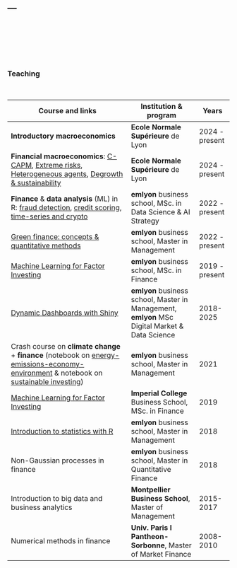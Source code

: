 ---
---
<br/>  
<br/>  
<br/>  

### Teaching

<br>


Course and links | Institution & program | Years 
------- | ---- | --   
**Introductory macroeconomics** | **Ecole Normale Supérieure** de Lyon | 2024 - present   
**Financial macroeconomics**: [C-CAPM](https://htmlpreview.github.io/?https://github.com/shokru/macro_course/blob/main/notebooks_html/S1_consumption.html), [Extreme risks](https://htmlpreview.github.io/?https://github.com/shokru/macro_course/blob/main/notebooks_html/S2_rare_events.html), [Heterogeneous agents](https://htmlpreview.github.io/?https://github.com/shokru/macro_course/blob/main/notebooks_html/S3_HAMs.html), [Degrowth & sustainability](https://htmlpreview.github.io/?https://github.com/shokru/macro_course/blob/main/notebooks_html/S4_alt_growth.html) | **Ecole Normale Supérieure** de Lyon | 2024 - present   
**Finance** & **data analysis** (ML) in R: [fraud detection](https://www.gcoqueret.com/files/ML_course/fraud_detection.html), [credit scoring](https://www.gcoqueret.com/files/ML_course/credit_risk.html), [time-series and crypto](https://www.gcoqueret.com/files/ML_course/ts_crypto.html)  | **emlyon** business school, MSc. in Data Science & AI Strategy | 2022 - present <hr> <hr>  
[Green finance: concepts & quantitative methods](http://www.greenfinance.education) | **emlyon** business school, Master in Management | 2022 - present     
[Machine Learning for Factor Investing](ml_factor.html) |  **emlyon** business school, MSc. in Finance | 2019 - present    
[Dynamic Dashboards with Shiny](shiny.html) |**emlyon** business school, Master in Management, **emlyon** MSc Digital Market & Data Science | 2018-2025   
Crash course on **climate change** + **finance** (notebook on [energy-emissions-economy-environment](https://colab.research.google.com/github/shokru/carbon_emissions/blob/main/E4_master.ipynb) & notebook on [sustainable investing](https://colab.research.google.com/github/shokru/carbon_emissions/blob/main/carbon_finance_main.ipynb)) | **emlyon** business school, Master in Management | 2021    <br>  <hr>      
[Machine Learning for Factor Investing](ml_factor.html) |  **Imperial College** Business School, MSc. in Finance | 2019      
[Introduction to statistics with R](rstats.html) | **emlyon** business school, Master in Management | 2018   
Non-Gaussian processes in finance | **emlyon** business school, Master in Quantitative Finance | 2018     
Introduction to big data and business analytics  | **Montpellier Business School**, Master of Management | 2015-2017   
Numerical methods in finance |**Univ. Paris I Pantheon-Sorbonne**, Master of Market Finance | 2008-2010   